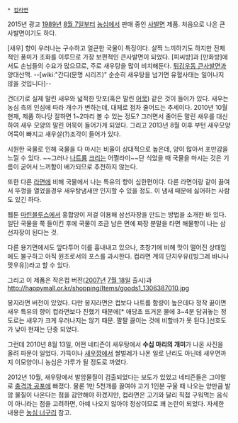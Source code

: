  * [[컵라면]]

{{{#!HTML
<iframe width="600" height="338" src="//www.youtube.com/embed/qqIXp-wjpyw" frameborder="0" allowfullscreen></iframe>
}}}

2015년 광고
[[1989년]] [[8월 7일]]부터 [[농심]]에서 판매 중인 [[사발면]] 제품. 처음으로 나온 큰사발면이기도 하다.

[새우] 향이 우러나는 구수하고 얼큰한 국물이 특징이다. 살짝 느끼하기도 하지만 전체적인 풍미가 조화를 이루므로 가장 보편적인 큰사발면이 되었다. [피씨방]과 [만화방]에서도 손님들의 수요가 많으므로, 주로 새우탕을 많이 비치해둔다. [[튀김우동 큰사발면]]과 양대산맥. --[wiki:"간디(문명 시리즈)" 순순히 새우탕을 넘기면 유혈사태는 일어나지 않을 것입니다]--

건더기로 실제 말린 새우와 넓적한 맛포(혹은 말린 [[어묵]]) 같은 것이 들어가 있다. 새우는 농심 측의 인심에 따라 개수가 변하는데, 대체로 점차 줄어드는 추세이다. 2010년 10월 현재, 제품 하나당 잘하면 1~2마리 볼 수 있는 정도? 그러면서 줄어든 말린 새우를 대신하여 새우 모양의 말린 어묵이 들어가게 되었다.
그리고 2013년 8월 이후 부턴 새우모양 어묵이 빠지고 새우살(?)조각이 들어가 있다.

시원한 국물로 인해 국물을 다 마시는 비율이 상대적으로 높은데, 양이 많아서 포만감을 느낄 수 있다. ~~그러나 [[나트륨]] [[크리]]는 어쩔라미~~단 식었을 때 국물을 마시는 것은 기름이 굳어서 느끼함이 배가되므로 추천하지 않는다.

또한 다른 [[라면]]에 비해 국물에서 나는 특유의 향이 심한편이다. 다른 라면이랑 같이 끓여서 뚜껑을 열었을경우 새우탕냄새만 인지할 수 있을 정도. 이 냄새 때문에 싫어하는 사람도 있긴 하다.

웹툰 [[마린블루스]]에서 홍합양이 저걸 이용해 삼선자장을 만드는 방법을 소개한 바 있다. 일단 국물을 쭉 들이킨 후에 국물이 조금 남은 면에 짜장 분말을 타면 해물향이 나는 삼선자장이 된다는 것.


다른 용기면에서도 앞다투어 이를 흉내내고 있으나, 초창기에 비해 맛이 떨어진 상태임에도 불구하고 아직 원조로서의 포스를 과시한다. 컵라면 계의 단지우유([빙그레 바나나맛우유])라고 할 수 있다.

그리고 이 제품은 작은컵 버전([[2007년]] [[7월 18일]] 출시)과
http://happymall.or.kr/shopping/Items/goods1_1306387010.jpg

봉지라면 버전이 있었다. 다만 봉지라면은 컵보다 나트륨 함량이 높은데다 정작 끓이면 새우 특유의 향이 컵라면보다 진했기 때문에[* 애당초 뜨거운 물에 3~4분 담궈놓는 정도로는 새우가 크게 우러나지는 않기 때문. 팔팔 끓이는 것에 비할바가 못 된다.]선호도가 낮아 현재는 단종 되었다.

그런데 2010년 8월 13일, 어떤 네티즌이 새우탕에서 '''수십 마리의 개미'''가 나온 사진을 올려 파문이 일었다. 가뜩이나 [[새우깡]]에서 쌀벌레가 나온 일로 난리도 아닌데 새우면까지 이모양이니 농심은 가루가 될 정도로 까였다.

2012년 10월, 새우탕에서 발암물질이 검출되었다는 보도가 있었고 네티즌들은 그야말로 [[충격과 공포]]에 빠졌다. 물론 1만 5천개를 끓여야 고기 1인분 구울 때 나오는 양만큼 발암 물질이 나온다는 점을 감안해야 하겠지만, 컵라면은 고기와 달리 직접 구워먹는 음식이 아니라는 점을 고려하면, 아예 나오지 않아야 정상이므로 꽤 논란이 되었다. 자세한 내용은 [[농심 너구리]] 참고.
